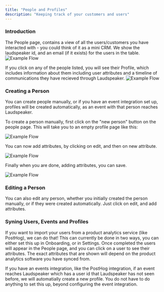 ```yaml
---
title: "People and Profiles"
description: "Keeping track of your customers and users"
---
```


### Introduction
The People page, contains a view of all the users/customers you have interacted with - you could think of it as a mini CRM. We show the laudspeaker id, and an email (if it exists) for the users in the table. 
![Example Flow](/images/guides/product-manual/people.png)

If you click on any of the people listed, you will see their Profile, which includes information about them including user attributes and a timeline of communications they have recieved through Laudspeaker.
![Example Flow](/images/guides/product-manual/person.png)

### Creating a Person
You can create people manually, or if you have an event integration set up, profiles will be created automatically, as an event with that person reaches Laudspeaker.

To create a person manually, first click on the "new person" button on the people page. This will take you to an empty profile page like this:

![Example Flow](/images/guides/product-manual/people_edit.png)

You can now add attributes, by clicking on edit, and then on new attribute.

![Example Flow](/images/guides/product-manual/people_new_attr.png)

Finally when you are done, adding attributes, you can save.

![Example Flow](/images/guides/product-manual/people_save.png)

### Editing a Person

You can also edit any person, whether you initially created the person manually, or if they were created automatically. Just click on edit, and add attributes.

### Syning Users, Events and Profiles
If you want to import your users from a product analytics service (like PostHog), we can do that! This can currently be done in two ways, you can either set this up in Onboarding, or in Settings. Once completed the users will appear in the People page, and you can click on a user to see their attributes. The exact attributes that are shown will depend on the product analytics software you have synced from.

If you have an events integration, like the PostHog integration, if an event reaches Laudspeaker which has a user id that Laudspeaker has not seen before, we will automatially create a new profile. You do not have to do anything to set this up, beyond configuring the event integration.
